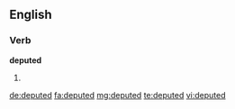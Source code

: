 ==English==

===Verb===
'''deputed'''

# {{past of|depute}}

[[de:deputed]]
[[fa:deputed]]
[[mg:deputed]]
[[te:deputed]]
[[vi:deputed]]